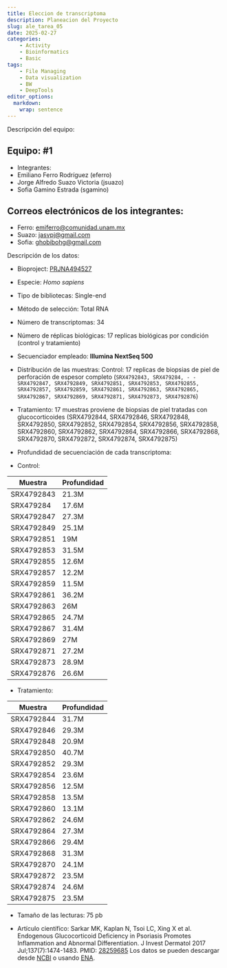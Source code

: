 ```yaml
---
title: Eleccion de transcriptoma
description: Planeacion del Proyecto
slug: ale_tarea_05
date: 2025-02-27
categories:
    - Activity
    - Bioinformatics
    - Basic
tags:
    - File Managing
    - Data visualization
    - BW
    - DeepTools
editor_options: 
  markdown: 
    wrap: sentence
---
```


Descripción del equipo:

## Equipo: #1

-   Integrantes:
-   Emiliano Ferro Rodríguez (eferro)
-   Jorge Alfredo Suazo Victoria (jsuazo)
-   Sofia Gamino Estrada (sgamino)

## Correos electrónicos de los integrantes:

-   Ferro: [emiferro\@comunidad.unam.mx](mailto:emiferro@comunidad.unam.mx)
-   Suazo: [jasvpj\@gmail.com](mailto:jasvpj@gmail.com)
-   Sofia: [ghobibohg\@gmail.com](mailto:ghobibohg@gmail.com)

Descripción de los datos:

-   Bioproject: [PRJNA494527](https://www.ncbi.nlm.nih.gov/geo/query/acc.cgi?acc=GSE120783)

-   Especie: *Homo sapiens*

-   Tipo de bibliotecas: Single-end

-   Método de selección: Total RNA

-   Número de transcriptomas: 34

-   Número de réplicas biológicas: 17 replicas biológicas por condición (control y tratamiento)

-   Secuenciador empleado: **Illumina NextSeq 500**

-   Distribución de las muestras: Control: 17 replicas de biopsias de piel de perforación de espesor completo (`SRX4792843, SRX479284, - - SRX4792847, SRX4792849, SRX4792851, SRX4792853, SRX4792855, SRX4792857, SRX4792859, SRX4792861, SRX4792863, SRX4792865, SRX4792867, SRX4792869, SRX4792871, SRX4792873, SRX4792876`)

-   Tratamiento: 17 muestras proviene de biopsias de piel tratadas con glucocorticoides (SRX4792844, SRX4792846, SRX4792848, SRX4792850, SRX4792852, SRX4792854, SRX4792856, SRX4792858, SRX4792860, SRX4792862, SRX4792864, SRX4792866, SRX4792868, SRX4792870, SRX4792872, SRX4792874, SRX4792875)

-   Profundidad de secuenciación de cada transcriptoma:

-   Control:

| Muestra    | Profundidad |
|------------|-------------|
| SRX4792843 | 21.3M       |
| SRX479284  | 17.6M       |
| SRX4792847 | 27.3M       |
| SRX4792849 | 25.1M       |
| SRX4792851 | 19M         |
| SRX4792853 | 31.5M       |
| SRX4792855 | 12.6M       |
| SRX4792857 | 12.2M       |
| SRX4792859 | 11.5M       |
| SRX4792861 | 36.2M       |
| SRX4792863 | 26M         |
| SRX4792865 | 24.7M       |
| SRX4792867 | 31.4M       |
| SRX4792869 | 27M         |
| SRX4792871 | 27.2M       |
| SRX4792873 | 28.9M       |
| SRX4792876 | 26.6M       |

-   Tratamiento:

  | Muestra    | Profundidad |
  |------------|-------------|
  | SRX4792844 | 31.7M       |
  | SRX4792846 | 29.3M       |
  | SRX4792848 | 20.9M       |
  | SRX4792850 | 40.7M       |
  | SRX4792852 | 29.3M       |
  | SRX4792854 | 23.6M       |
  | SRX4792856 | 12.5M       |
  | SRX4792858 | 13.5M       |
  | SRX4792860 | 13.1M       |
  | SRX4792862 | 24.6M       |
  | SRX4792864 | 27.3M       |
  | SRX4792866 | 29.4M       |
  | SRX4792868 | 31.3M       |
  | SRX4792870 | 24.1M       |
  | SRX4792872 | 23.5M       |
  | SRX4792874 | 24.6M       |
  | SRX4792875 | 23.5M       |
  
-   Tamaño de las lecturas: 75 pb

-   Artículo científico: Sarkar MK, Kaplan N, Tsoi LC, Xing X et al.
    Endogenous Glucocorticoid Deficiency in Psoriasis Promotes Inflammation and Abnormal Differentiation.
    J Invest Dermatol 2017 Jul;137(7):1474-1483.
    PMID: [28259685](https://pubmed.ncbi.nlm.nih.gov/28259685/) Los datos se pueden descargar desde [NCBI](https://www.ncbi.nlm.nih.gov/geo/query/acc.cgi?acc=GSE120783) o usando [ENA](https://www.ebi.ac.uk/ena/browser/view/PRJNA494527?show=publications).
